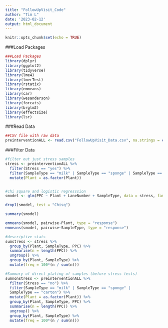 ---
title: "FollowUpVisit_Code"
author: "Tim L"
date: '2023-02-12'
output: html_document
---

```{r setup, include=FALSE}
knitr::opts_chunk$set(echo = TRUE)
```

###Load Packages
```{r}
###Load Packages
library(dplyr)
library(ggplot2)
library(tidyverse)
library(lme4)
library(lmerTest)
library(rstatix)
library(emmeans)
library(car)
library(wesanderson)
library(forcats)
library(brglm2)
library(effectsize)
library(lsr)
```

###Read Data
```{r}
##CSV file with raw data
preinterventionALL <- read.csv("FollowUpVisit_Data.csv", na.strings = c("", "NA"))
```


###Filter Data
```{r}
#filter out just stress samples
stress <- preinterventionALL %>% 
  filter(Stress == "yes") %>% 
  filter(SampleType == "milk" | SampleType == "sponge" | SampleType == "carton") %>% 
  mutate(Plant = as.factor(Plant))


#chi square and logistic regresssion
smodel <- glm(PPC ~ Plant + LaneNumber + SampleType, data = stress, family = binomial, method = brglmFit)

drop1(smodel, test = "Chisq")

summary(smodel)

emmeans(smodel, pairwise~Plant, type = "response")
emmeans(smodel, pairwise~SampleType, type = "response")

#descriptive stats
sumstress <- stress %>% 
  group_by(Plant, SampleType, PPC) %>% 
  summarise(n = length(PPC)) %>% 
  ungroup() %>% 
  group_by(Plant, SampleType) %>% 
  mutate(freq = 100*(n / sum(n)))

#Summary of direct plating of samples (before stress tests)
sumnonstress <- preinterventionALL %>% 
  filter(Stress == "no") %>% 
  filter(SampleType == "milk" | SampleType == "sponge" |
  SampleType == "carton") %>% 
  mutate(Plant = as.factor(Plant)) %>% 
  group_by(Plant, SampleType, PPC) %>% 
  summarise(n = length(PPC)) %>% 
  ungroup() %>% 
  group_by(Plant, SampleType) %>% 
  mutate(freq = 100*(n / sum(n)))
```

